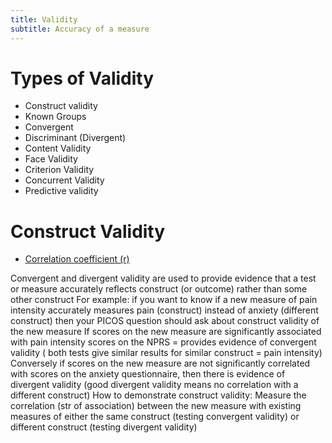 ```yaml
---
title: Validity
subtitle: Accuracy of a measure
---
```





# Types of Validity

- Construct validity
- Known Groups
- Convergent
- Discriminant (Divergent)
- Content Validity
- Face Validity
- Criterion Validity
- Concurrent Validity
- Predictive validity


# Construct Validity

- [Correlation coefficient (r)]({{< var ref-correlation-coefficient.path >}})


Convergent and divergent validity are used to provide evidence that a test or measure accurately reflects construct (or outcome) rather than some other construct
For example: 
if you want to know if a new measure of pain intensity accurately measures pain (construct) instead of anxiety (different construct) then your PICOS question should ask about construct validity of the new measure
If scores on the new measure are significantly associated with pain intensity scores on the NPRS = provides evidence of convergent validity ( both tests give similar results for similar construct = pain intensity)
Conversely if scores on the new measure are not significantly correlated with scores on the anxiety questionnaire, then there is evidence of divergent validity (good divergent validity means no correlation with a different construct)
How to demonstrate construct validity:
Measure the correlation (str of association) between the new measure with existing measures of either the same construct (testing convergent validity) or different construct (testing divergent validity) 
